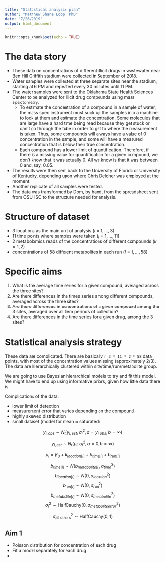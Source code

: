 ```yaml
---
title: "Statistical analysis plan"
author: "Matthew Shane Loop, PhD"
date: "7/26/2019"
output: html_document
---
```


```r
knitr::opts_chunk$set(echo = TRUE)
```

# The data story

* These data on concentrations of different illicit drugs in wastewater near Ben Hill Griffith stadium were collected in September of 2018. 
* Water samples were collected at three separate sites near the stadium, starting at 6 PM and repeated every 30 minutes until 11 PM.
* The water samples were sent to the Oklahoma State Health Sciences Center to be analyzed for illicit drug compounds using mass spectometry.
  * To estimate the concentration of a compound in a sample of water, the mass spec instrument must suck up the samples into a machine to look at them and estimate the concentration. Some molecules that are large have a hard time being read because they get stuck or can't go through the tube in order to get to where the measurement is taken. Thus, some compounds will always have a value of 0 concentration in the sample, and some will have a measured concentration that is below their true concentration.
  * Each compound has a lower limit of quantification. Therefore, if there is a missing value for quantification for a given compound, we don't know that it was actually 0. All we know is that it was between 0 and, say, 0.05.
* The results were then sent back to the University of Florida or University of Kentucky, depending upon where Chris Delcher was employed at the moment.
* Another replicate of all samples were tested.
* The data was transformed by Dom, by hand, from the spreadsheet sent from OSUHSC to the structure needed for analysis.

# Structure of dataset

* 3 locations as the main unit of analysis ($i = 1,\dots, 3$)
* 11 time points where samples were taken ($j = 1,\dots,11$)
* 2 metabolomics reads of the concentrations of different compounds ($k = 1,2$)
* concentrations of 58 different metabolites in each run ($l = 1, \dots, 58$)

# Specific aims

1. What is the average time series for a given compound, averaged across the three sites?
2. Are there differences in the times series among different compounds, averaged across the three sites?
3. Are there differences in concentrations of a given compound among the 3 sites, averaged over all tiem periods of collection?
4. Are there differences in the time series for a given drug, among the 3 sites?

# Statistical analysis strategy

These data are complicated. There are basically `r 3 * 11 * 2 * 58` data points, with most of the concentration values missing (approximately 2/3). The data are hierarchically clustered within site/time/run/metabolite group. 

We are going to use Bayesian hierarchical models to try and fit this model. We might have to end up using informative priors, given how little data there is.

Complications of the data:

* lower limit of detection
* measurement error that varies depending on the compound
* highly skewed distribution
* small dataset (model for mean $\approx$ saturated)

$$y_{i,obs} \sim N_t(y_{i,est}, \sigma_i^2, a = y_{i,obs}, b = \infty)$$

$$y_{i,est} \sim N_t(\mu_i, \sigma_i^2, a = 0, b = \infty)$$

$$\mu_i = \beta_0 + b_{location[i]} + b_{time[i]} + b_{run[i]}$$

$$b_{time[i]} \sim N(b_{metabolite[i]}, \sigma^2_{time})$$
$$b_{location[i]} \sim N(0, \sigma^2_{location})$$
$$b_{run[i]} \sim N(0, \sigma^2_{run})$$
$$b_{metabolite[i]} \sim N(0, \sigma^2_{metabolite})$$
$$\sigma^2_i \sim \textrm{HalfCauchy}(0, \sigma^2_{metaboliteerror})$$

$$\sigma^2_{\textrm{all others}} \sim \textrm{HalfCauchy}(0, 1)$$

## Aim 1

* Poisson distribution for concentration of each drug
* Fit a model separately for each drug
* 
